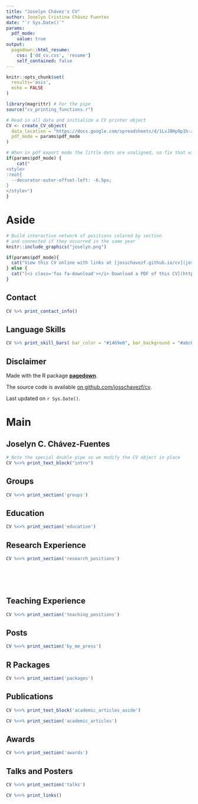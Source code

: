 ```yaml
---
title: "Joselyn Chávez's CV"
author: Joselyn Cristina Chávez Fuentes
date: "`r Sys.Date()`"
params:
  pdf_mode:
    value: true
output:
  pagedown::html_resume:
    css: ['dd_cv.css', 'resume']
    self_contained: false
---
```


```r
knitr::opts_chunk$set(
  results='asis', 
  echo = FALSE
)

library(magrittr) # For the pipe
source("cv_printing_functions.r")

# Read in all data and initialize a CV printer object
CV <- create_CV_object(
  data_location = "https://docs.google.com/spreadsheets/d/1LvJ8Hp9p1h-z51IaQlQc46wTCtGlFtJvmSN-5MwUNvk",  
  pdf_mode = params$pdf_mode
)

```


```r
# When in pdf export mode the little dots are unaligned, so fix that with some conditional CSS.
if(params$pdf_mode) {
    cat("
<style>
:root{
  --decorator-outer-offset-left: -6.5px;
}
</style>")
}
```


Aside
================================================================================

```r
# Build interactive network of positions colored by section
# and connected if they occurred in the same year
knitr::include_graphics("joselyn.png")
```


```r
if(params$pdf_mode){
  cat("View this CV online with links at [josschavezf.github.io/cv](josschavezf.github.io/cv/cv.html)")
} else {
  cat("[<i class='fas fa-download'></i> Download a PDF of this CV](https://github.com/josschavezf/cv/raw/master/cv.pdf)")
}
```

Contact {#contact}
--------------------------------------------------------------------------------

```r
CV %>% print_contact_info()
```



Language Skills {#skills}
--------------------------------------------------------------------------------

```r
CV %>% print_skill_bars( bar_color = "#1469e0", bar_background = "#abc6ed")
```



Disclaimer {#disclaimer}
--------------------------------------------------------------------------------

Made with the R package [**pagedown**](https://github.com/rstudio/pagedown). 

The source code is available [on github.com/josschavezf/cv](https://github.com/josschavezf/cv).

Last updated on `r Sys.Date()`.



Main
================================================================================

Joselyn C. Chávez-Fuentes {#title}
--------------------------------------------------------------------------------

```r
# Note the special double pipe so we modify the CV object in place
CV %<>% print_text_block("intro") 
```

Groups {data-icon=users}
--------------------------------------------------------------------------------

```r
CV %<>% print_section('groups')
```


Education {data-icon=graduation-cap data-concise=true}
--------------------------------------------------------------------------------

```r
CV %<>% print_section('education')
```



Research Experience {data-icon=laptop}
--------------------------------------------------------------------------------

```r
CV %<>% print_section('research_positions')
```


<!-- These breaks just force a new page so section doesnt get cut off -->
<br>
<br>
<br>

Teaching Experience {data-icon=chalkboard-teacher}
--------------------------------------------------------------------------------

```r
CV %<>% print_section('teaching_positions')
```



Posts  {data-icon=newspaper}
--------------------------------------------------------------------------------

```r
CV %<>% print_section('by_me_press')
```

R Packages  {data-icon=laptop}
--------------------------------------------------------------------------------

```r
CV %<>% print_section('packages')
```


Publications {data-icon=book}
--------------------------------------------------------------------------------

::: aside
```r
CV %<>% print_text_block('academic_articles_aside')
```
:::

```r
CV %<>% print_section('academic_articles')
```

Awards {data-icon=award}
--------------------------------------------------------------------------------

```r
CV %<>% print_section('awards')
```


Talks and Posters {data-icon=chalkboard-teacher}
--------------------------------------------------------------------------------

```r
CV %<>% print_section('talks')
```

```r
CV %<>% print_links()
```

